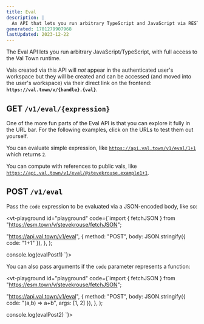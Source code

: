 ```yaml
---
title: Eval
description: |
  An API that lets you run arbitrary TypeScript and JavaScript via REST
generated: 1701279907968
lastUpdated: 2023-12-22
---
```


The Eval API lets you run arbitrary JavaScript/TypeScript, with full access to
the Val Town runtime.

Vals created via this API will *not* appear in the authenticated user's
workspace but they will be created and can be accessed (and moved into the
user's workspace) via their direct link on the
frontend: **`https://val.town/v/{handle}.{val}`**.

## GET `/v1/eval/{expression}`

One of the more fun parts of the Eval API is that you can explore it fully in
the URL bar. For the following examples, click on the URLs to test them out
yourself.

You can evaluate simple expression, like
[`https://api.val.town/v1/eval/1+1`](https://api.val.town/v1/eval/1+1) which
returns `2`.

You can compute with references to public vals, like
[`https://api.val.town/v1/eval/@stevekrouse.example1+1`](https://api.val.town/v1/eval/@stevekrouse.example1+1).

## POST `/v1/eval`

Pass the `code` expression to be evaluated via a JSON-encoded body, like so:

<vt-playground id="playground" code={`import { fetchJSON } from "https://esm.town/v/stevekrouse/fetchJSON";

  "https://api.val.town/v1/eval",
  {
    method: "POST",
    body: JSON.stringify({ code: "1+1" }),
  },
);

console.log(evalPost1)
`}></vt-playground>

You can also pass arguments if the `code` parameter represents a function:

<vt-playground id="playground" code={`import { fetchJSON } from "https://esm.town/v/stevekrouse/fetchJSON";

  "https://api.val.town/v1/eval",
  {
    method: "POST",
    body: JSON.stringify({ code: "(a,b) => a+b", args: [1, 2] }),
  },
);

console.log(evalPost2)
`}></vt-playground>
